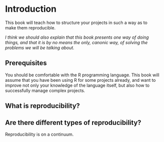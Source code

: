 # Introduction

This book will teach how to structure your projects in such a way as to make them reproducible.

*I think we should also explain that this book presents one way of doing things, and that it
is by no means the only, canonic way, of solving the problems we will be talking about.*

## Prerequisites

You should be comfortable with the R programming language. This book will assume that you have
been using R for some projects already, and want to improve not only your knowledge of the
language itself, but also how to successfully manage complex projects.

## What is reproducibility?



## Are there different types of reproducibility?

Reproducibility is on a continuum.
